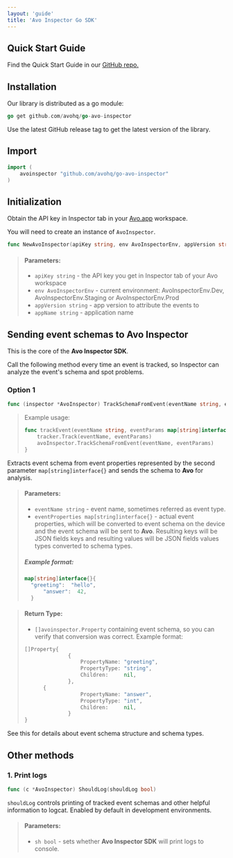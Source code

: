 ```yaml
---
layout: 'guide'
title: 'Avo Inspector Go SDK'
---
```



## <a name="quick-start"></a>Quick Start Guide

Find the Quick Start Guide in our <a target="_blank" rel="noopener noreferrer" href="https://github.com/avohq/go-avo-inspector/tree/develop">GitHub repo.</a>

## <a name="installation"></a>Installation

Our library is distributed as a go module:

```go
go get github.com/avohq/go-avo-inspector
```

Use the latest GitHub release tag to get the latest version of the library.

## <a name="import"></a>Import

```go
import (
	avoinspector "github.com/avohq/go-avo-inspector"
)
```

## <a name="initialization"></a>Initialization

Obtain the API key in Inspector tab in your <a target="_blank" rel="noopener noreferrer" href="https://www.avo.app/welcome">Avo.app</a> workspace.

You will need to create an instance of `AvoInspector`.

```go
func NewAvoInspector(apiKey string, env AvoInspectorEnv, appVersion string, appName string) (*AvoInspector, error)
```

> #### Parameters:
>
> - `apiKey string` - the API key you get in Inspector tab of your Avo workspace
> - `env AvoInspectorEnv` - current environment: AvoInspectorEnv.Dev, AvoInspectorEnv.Staging or AvoInspectorEnv.Prod
> - `appVersion string` - app version to attribute the events to
> - `appName string` - application name

## <a name="event-tracking"></a>Sending event schemas to Avo Inspector

This is the core of the **Avo Inspector SDK**.

Call the following method every time an event is tracked, so Inspector can analyze the event's schema and spot problems.

### Option 1

```go
func (inspector *AvoInspector) TrackSchemaFromEvent(eventName string, eventProperties map[string]interface{}) ([]Property, error) {
```

> Example usage:
>
> ```go
> func trackEvent(eventName string, eventParams map[string]interface{}) {
>     tracker.Track(eventName, eventParams)
>     avoInspector.TrackSchemaFromEvent(eventName, eventParams)
> }
> ```

Extracts event schema from event properties represented by the second parameter `map[string]interface{}` and sends the schema to **Avo** for analysis.

> #### Parameters:
>
> - `eventName string` - event name, sometimes referred as event type.
> - `eventProperties map[string]interface{}` - actual event properties, which will be converted to event schema on the device and the event schema will be sent to **Avo**. Resulting keys will be JSON fields keys and resulting values will be JSON fields values types converted to schema types.
>
> ##### Example format:
>
> ```go
> map[string]interface{}{
>   "greeting":  "hello",
>		"answer":  42,
>	}
> ```

> #### Return Type:
>
> - `[]avoinspector.Property` containing event schema, so you can verify that conversion was correct.
>   Example format:
>
> ```go
> []Property{
>				{
>					PropertyName: "greeting",
>					PropertyType: "string",
>					Children:     nil,
>				},
>       {
>					PropertyName: "answer",
>					PropertyType: "int",
>					Children:     nil,
>				}
> }
> ```

See <Link passHref href="/inspector/sdk#standalone-usage"><a>this</a></Link> for details about event schema structure and schema types.

## <a name="other-methods"></a>Other methods

### 1. Print logs

```go
func (c *AvoInspector) ShouldLog(shouldLog bool)
```

`shouldLog` controls printing of tracked event schemas and other helpful information to logcat. Enabled by default in development environments.

> #### Parameters:
>
> - `sh bool` - sets whether **Avo Inspector SDK** will print logs to console.
